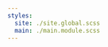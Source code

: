 ```yaml
---
styles:
  site: ./site.global.scss
  main: ./main.module.scss
---
```



<Once fallback={Block}>
  <Head>
    <title>
      <RenderConfig
        field="title"
        render={title => (title ? title + ' | My Site' : 'My Site')}
      />
    </title>
    <link rel="preconnect" href="https://fonts.googleapis.com" />
    <link
      rel="preconnect"
      href="https://fonts.gstatic.com"
      crossOrigin="anonymous"
    />
    <link
      href="https://fonts.googleapis.com/css2?family=Domine:wght@500&family=Open+Sans:wght@400&display=swap"
      rel="stylesheet"
    />
  </Head>
  <Header className={styles.main('header')} />
  <div className={styles.main('content')}>
    <Block />
  </div>
  <Footer className={styles.main('footer')} />
</Once>
